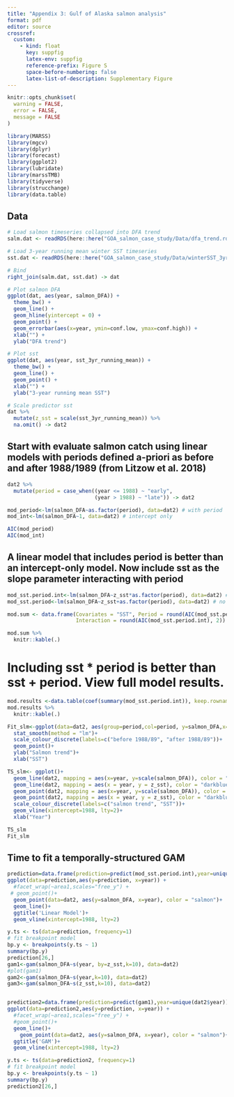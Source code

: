 ```yaml
---
title: "Appendix 3: Gulf of Alaska salmon analysis"
format: pdf
editor: source
crossref:
  custom:
    - kind: float
      key: suppfig
      latex-env: suppfig
      reference-prefix: Figure S
      space-before-numbering: false
      latex-list-of-description: Supplementary Figure
---
```


```r

knitr::opts_chunk$set(
  warning = FALSE,  
  error = FALSE,    
  message = FALSE
)

library(MARSS)
library(mgcv)
library(dplyr)
library(forecast)
library(ggplot2)
library(lubridate)
library(marssTMB)
library(tidyverse)
library(strucchange)
library(data.table)
```

## Data

```r
# Load salmon timeseries collapsed into DFA trend
salm.dat <- readRDS(here::here("GOA_salmon_case_study/Data/dfa_trend.rds")) 

# Load 3-year running mean winter SST timeseries
sst.dat <- readRDS(here::here("GOA_salmon_case_study/Data/winterSST_3yr_running_mean.rds")) 

# Bind
right_join(salm.dat, sst.dat) -> dat

# Plot salmon DFA
ggplot(dat, aes(year, salmon_DFA)) +
  theme_bw() +
  geom_line() +
  geom_hline(yintercept = 0) +
  geom_point() +
  geom_errorbar(aes(x=year, ymin=conf.low, ymax=conf.high)) +
  xlab("") +
  ylab("DFA trend")

# Plot sst
ggplot(dat, aes(year, sst_3yr_running_mean)) +
  theme_bw() +
  geom_line() +
  geom_point() +
  xlab("") +
  ylab("3-year running mean SST")

# Scale predictor sst
dat %>%
  mutate(z_sst = scale(sst_3yr_running_mean)) %>%
  na.omit() -> dat2
```

## Start with evaluate salmon catch using linear models with periods defined a-priori as before and after 1988/1989 (from Litzow et al. 2018)

```r
dat2 %>%
  mutate(period = case_when((year <= 1988) ~ "early",
                            (year > 1988) ~ "late")) -> dat2

mod_period<-lm(salmon_DFA~as.factor(period), data=dat2) # with period
mod_int<-lm(salmon_DFA~1, data=dat2) # intercept only

AIC(mod_period) 
AIC(mod_int)
```

## A linear model that includes period is better than an intercept-only model. Now include sst as the slope parameter interacting with period

```r
mod_sst.period.int<-lm(salmon_DFA~z_sst*as.factor(period), data=dat2) # with interaction
mod_sst.period<-lm(salmon_DFA~z_sst+as.factor(period), data=dat2) # no interaction

mod.sum <- data.frame(Covariates = "SST", Period = round(AIC(mod_sst.period), 2),
                      Interaction = round(AIC(mod_sst.period.int), 2))

mod.sum %>%
  knitr::kable(.)

```

# Including sst \* period is better than sst + period. View full model results.

```r
mod.results <-data.table(coef(summary(mod_sst.period.int)), keep.rownames = 'term')
mod.results %>%
  knitr::kable(.)

Fit_slm<-ggplot(data=dat2, aes(group=period,col=period, y=salmon_DFA,x=z_sst)) +
  stat_smooth(method = "lm")+
  scale_colour_discrete(labels=c("before 1988/89", "after 1988/89"))+
  geom_point()+
  ylab("Salmon trend")+
  xlab("SST")

TS_slm<- ggplot()+
  geom_line(dat2, mapping = aes(x=year, y=scale(salmon_DFA)), color = "salmon", size = 1) +
  geom_line(dat2, mapping = aes(x = year, y = z_sst), color = "darkblue", size = 1)+
  geom_point(dat2, mapping = aes(x=year, y=scale(salmon_DFA)), color = "salmon") +
  geom_point(dat2, mapping = aes(x = year, y = z_sst), color = "darkblue")+
  scale_colour_discrete(labels=c("salmon trend", "SST"))+
  geom_vline(xintercept=1988, lty=2)+
  xlab("Year")

TS_slm
Fit_slm
```

## Time to fit a temporally-structured GAM

```r
prediction=data.frame(prediction=predict(mod_sst.period.int),year=unique(dat2$year))
ggplot(data=prediction,aes(y=prediction, x=year)) +
  #facet_wrap(~area1,scales="free_y") +
 # geom_point()+
  geom_point(data=dat2, aes(y=salmon_DFA, x=year), color = "salmon")+
  geom_line()+
  ggtitle('Linear Model')+
  geom_vline(xintercept=1988, lty=2)

y.ts <- ts(data=prediction, frequency=1)
# fit breakpoint model
bp.y <- breakpoints(y.ts ~ 1)
summary(bp.y) 
prediction[26,]
gam1<-gam(salmon_DFA~s(year, by=z_sst,k=10), data=dat2)
#plot(gam1)
gam2<-gam(salmon_DFA~s(year,k=10), data=dat2)
gam3<-gam(salmon_DFA~s(z_sst,k=10), data=dat2)


prediction2=data.frame(prediction=predict(gam1),year=unique(dat2$year))
ggplot(data=prediction2,aes(y=prediction, x=year)) +
  #facet_wrap(~area1,scales="free_y") +
  #geom_point()+
  geom_line()+
    geom_point(data=dat2, aes(y=salmon_DFA, x=year), color = "salmon")+
  ggtitle('GAM')+
  geom_vline(xintercept=1988, lty=2)

y.ts <- ts(data=prediction2, frequency=1)
# fit breakpoint model
bp.y <- breakpoints(y.ts ~ 1)
summary(bp.y) 
prediction2[26,]
```
